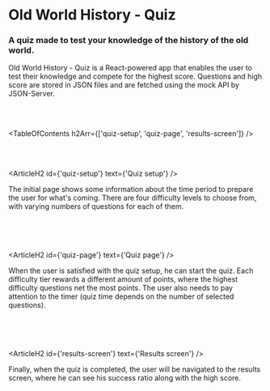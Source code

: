 

# Old World History - Quiz

### A quiz made to test your knowledge of the history of the old world.

<HeroImage image={QuizImg} title="Old World History - Quiz" />

Old World History - Quiz is a React-powered app that enables the user to test their knowledge and compete for the highest score. Questions and high score are stored in JSON files and are fetched using the mock API by JSON-Server.

<br />
<br />

<TableOfContents h2Arr={['quiz-setup', 'quiz-page', 'results-screen']} />

<br />
<br />

<ArticleH2 id={'quiz-setup'} text={'Quiz setup'} />

The initial page shows some information about the time period to prepare the user for what's coming. There are four difficulty levels to choose from, with varying numbers of questions for each of them.

<br />

<ArticleImage image={QuizImg1} alt="Quiz setup" isResponsive={false} />

<br />
<br />

<ArticleH2 id={'quiz-page'} text={'Quiz page'} />

When the user is satisfied with the quiz setup, he can start the quiz. Each difficulty tier rewards a different amount of points, where the highest difficulty questions net the most points. The user also needs to pay attention to the timer (quiz time depends on the number of selected questions).

<br />

<ArticleImage image={QuizImg2} alt="Quiz page" isResponsive={false} />

<br />
<br />

<ArticleH2 id={'results-screen'} text={'Results screen'} />

Finally, when the quiz is completed, the user will be navigated to the results screen, where he can see his success ratio along with the high score.

<br />

<ArticleImage image={QuizImg3} alt="Results screen" isResponsive={false} />

<br />
